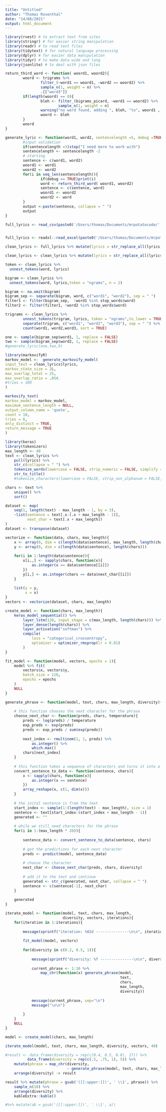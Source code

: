```yaml
---
title: "Untitled"
author: "Thomas Rosenthal"
date: "14/08/2021"
output: html_document
---
```


```r
library(rvest) # to extract text from sites
library(stringr) # for easier string manipulation
library(readr) # to read text files
library(tidytext) # for natural language processing
library(dplyr) # for easier data manipulation
library(tidyr) # to make data wide and long
library(jsonlite) # to deal with json files

```

```r
return_third_word <- function( woord1, woord2){
        woord <- trigrams %>%
                filter_(~word1 == woord1, ~word2 == woord2) %>%
                sample_n(1, weight = n) %>%
                .[["word3"]]
        if(length(woord) == 0){
                bleh <- filter_(bigrams_picard, ~word1 == woord2) %>%
                        sample_n(1, weight = n)
                warning("no word found, adding ", bleh, "to", woord1 , woord2)
                woord <- bleh
        }
        woord
}
```

```r
generate_lyric <- function(word1, word2, sentencelength =5, debug =TRUE){
        #input validation
        if(sentencelength <3)stop("I need more to work with")
        sentencelength <- sentencelength -2
        # starting
        sentence <- c(word1, word2)
        woord1 <- word1
        woord2 <- word2
        for(i in seq_len(sentencelength)){
                if(debug == TRUE)print(i)
                word <- return_third_word( woord1, woord2)
                sentence <- c(sentence, word)
                woord1 <- woord2
                woord2 <- word
        }
        output <-paste(sentence, collapse = " ")
        output
}
```

```r
full_lyrics <- read_csv(paste0('/Users/thomas/Documents/mrpotatocode/','Dylan Lyrics.csv'))


full_lyrics <- readxl::read_excel(paste0('/Users/thomas/Documents/mrpotatocode/','Bo Burnham Inside Lyrics.xlsx'))
```

```r
clean_lyrics <- full_lyrics %>% mutate(lyrics = str_replace_all(lyrics,"[\r\n\t]" , " ")) %>% select(lyrics)
```


```r
clean_lyrics <- clean_lyrics %>% mutate(lyrics = str_replace_all(lyrics,"[\\[\\]]", ''))
```


```r
token <- clean_lyrics %>%
  unnest_tokens(word, lyrics)

bigram <- clean_lyrics %>%
  unnest_tokens(word, lyrics,token = "ngrams", n = 2)
```

```r
bigram <- na.omit(bigram)
bigram_sep <- separate(bigram, word, c("word1", "word2"), sep = " ") 
filter1 <- filter(bigram_sep,  !word1 %in% stop_words$word) 
filter2 <- filter(filter1, !word2 %in% stop_words$word) 
```

```r
trigrams <- clean_lyrics %>%
        unnest_tokens(trigram, lyrics, token = "ngrams",to_lower = TRUE, n= 3) %>%
        separate(trigram, c("word1", "word2", "word3"), sep = " ") %>%
        count(word1, word2,word3, sort = TRUE)
```


```r
one <- sample(bigram_sep$word1, 1, replace = FALSE)
two <- sample(bigram_sep$word2, 1, replace = FALSE)
#generate_lyric(one,two,9)
```




```r
library(markovifyR)
markov_model <-  generate_markovify_model(
input_text = clean_lyrics$lyrics,
markov_state_size = 2L,
max_overlap_total = 25,
max_overlap_ratio = .85#,
#tries = 100
)
```

```r
markovify_text(
markov_model = markov_model,
maximum_sentence_length = NULL,
output_column_name = 'quote',
count = 10,
tries = 6,
only_distinct = TRUE,
return_message = TRUE
)
```

```r
library(keras)
library(tokenizers)
max_length <- 40
text <- clean_lyrics %>%
    pull(lyrics) %>%
    str_c(collapse = " ") %>%
    tokenize_words(lowercase = FALSE, strip_numeric = FALSE, simplify = TRUE) %>% 
    str_to_title()
    #tokenize_characters(lowercase = FALSE, strip_non_alphanum = FALSE, simplify = TRUE)

chars <- text %>%
    unique() %>%
    sort()
```

```r
dataset <- map(
    seq(1, length(text) - max_length - 1, by = 3), 
    ~list(sentence = text[.x:(.x + max_length - 1)], 
          next_char = text[.x + max_length])
)
dataset <- transpose(dataset)
```


```r
vectorize <- function(data, chars, max_length){
    x <- array(0, dim = c(length(data$sentence), max_length, length(chars)))
    y <- array(0, dim = c(length(data$sentence), length(chars)))
    
    for(i in 1:length(data$sentence)){
        x[i,,] <- sapply(chars, function(x){
            as.integer(x == data$sentence[[i]])
        })
        y[i,] <- as.integer(chars == data$next_char[[i]])
    }
    
    list(y = y,
         x = x)
}
vectors <- vectorize(dataset, chars, max_length)
```

```r
create_model <- function(chars, max_length){
    keras_model_sequential() %>%
        layer_lstm(128, input_shape = c(max_length, length(chars))) %>%
        layer_dense(length(chars)) %>%
        layer_activation("softmax") %>% 
        compile(
            loss = "categorical_crossentropy", 
            optimizer = optimizer_rmsprop(lr = 0.01)
        )
}
```

```r
fit_model <- function(model, vectors, epochs = 1){
    model %>% fit(
        vectors$x, vectors$y,
        batch_size = 128,
        epochs = epochs
    )
    NULL
}
```

```r
generate_phrase <- function(model, text, chars, max_length, diversity){
    
    # this function chooses the next character for the phrase
    choose_next_char <- function(preds, chars, temperature){
        preds <- log(preds) / temperature
        exp_preds <- exp(preds)
        preds <- exp_preds / sum(exp(preds))
        
        next_index <- rmultinom(1, 1, preds) %>% 
            as.integer() %>%
            which.max()
        chars[next_index]
    }
    
    # this function takes a sequence of characters and turns it into a numeric array for the model
    convert_sentence_to_data <- function(sentence, chars){
        x <- sapply(chars, function(x){
            as.integer(x == sentence)
        })
        array_reshape(x, c(1, dim(x)))
    }
    
    # the inital sentence is from the text
    start_index <- sample(1:(length(text) - max_length), size = 1)
    sentence <- text[start_index:(start_index + max_length - 1)]
    generated <- ""
    
    # while we still need characters for the phrase
    for(i in 1:(max_length * 20)){
        
        sentence_data <- convert_sentence_to_data(sentence, chars)
        
        # get the predictions for each next character
        preds <- predict(model, sentence_data)
        
        # choose the character
        next_char <- choose_next_char(preds, chars, diversity)
        
        # add it to the text and continue
        generated <- str_c(generated, next_char, collapse = " ")
        sentence <- c(sentence[-1], next_char)
    }
    
    generated
}
```

```r
iterate_model <- function(model, text, chars, max_length, 
                          diversity, vectors, iterations){
    for(iteration in 1:iterations){
        
        message(sprintf("iteration: %02d ---------------\n\n", iteration))
        
        fit_model(model, vectors)
        
        for(diversity in c(0.2, 0.5, 1)){
            
            message(sprintf("diversity: %f ---------------\n\n", diversity))
            
            current_phrase <- 1:10 %>% 
                map_chr(function(x) generate_phrase(model,
                                                    text,
                                                    chars,
                                                    max_length, 
                                                    diversity))
            
            message(current_phrase, sep="\n")
            message("\n\n")
            
        }
    }
    NULL
}
```

```r
model <- create_model(chars, max_length)
```

```r
iterate_model(model, text, chars, max_length, diversity, vectors, 40)
```

```r
#result <- data_frame(diversity = rep(c(0.4, 0.5, 0.8), 17)) %>%
          data_frame(diversity = rep(c(.5, .75, 1), 5)) %>% 
    mutate(phrase = map_chr(diversity,
                            ~ generate_phrase(model, text, chars, max_length, .x))) %>%
    arrange(diversity) -> result

result %>% mutate(phrase = gsub('([[:upper:]])', ' \\1', phrase)) %>%
    sample_n(10) %>%
    arrange(diversity) %>%
    kableExtra::kable()

#%>% mutate(ab = gsub('([[:upper:]])', ' \\1', a))

```

